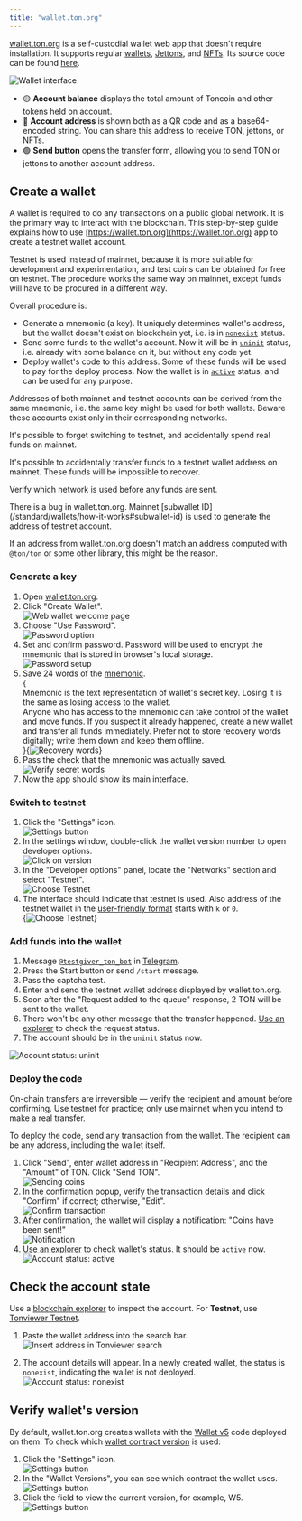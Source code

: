 ```yaml
---
title: "wallet.ton.org"
---
```



[wallet.ton.org](https://wallet.ton.org) is a self-custodial wallet web app that doesn't require installation. It supports regular [wallets](/standard/wallets/how-it-works), [Jettons](/standard/tokens/jettons/overview), and [NFTs](/standard/tokens/nft/overview). Its source code can be found [here](https://github.com/ton-blockchain/ton-wallet).

<Image
  src="/resources/images/wallets/wallet-ton-org/ui_light.png"
  darkSrc="/resources/images/wallets/wallet-ton-org/ui_dark.png"
  alt="Wallet interface"
/>

- 🟡 **Account balance** displays the total amount of Toncoin and other tokens held on account.
- 🔴 **Account address** is shown both as a QR code and as a base64-encoded string. You can share this address to receive TON, jettons, or NFTs.
- 🟢 **Send button** opens the transfer form, allowing you to send TON or jettons to another account address.

## Create a wallet

A wallet is required to do any transactions on a public global network. It is the primary way to interact with the blockchain. This step-by-step guide explains how to use [https://wallet.ton.org](https://wallet.ton.org) app to create a testnet wallet account.

Testnet is used instead of mainnet, because it is more suitable for development and experimentation, and test coins can be obtained for free on testnet. The procedure works the same way on mainnet, except funds will have to be procured in a different way.

Overall procedure is:

- Generate a mnemonic (a key). It uniquely determines wallet's address, but the wallet doesn't exist on blockchain yet, i.e. is in [`nonexist`](http://localhost:3000/foundations/status#status-variety) status.
- Send some funds to the wallet's account. Now it will be in [`uninit`](http://localhost:3000/foundations/status#status-variety) status, i.e. already with some balance on it, but without any code yet.
- Deploy wallet's code to this address. Some of these funds will be used to pay for the deploy process. Now the wallet is in [`active`](http://localhost:3000/foundations/status#status-variety) status, and can be used for any purpose.

<Aside
  type="caution"
  title="Funds at risk"
>
  Addresses of both mainnet and testnet accounts can be derived from the same mnemonic, i.e. the same key might be used for both wallets. Beware these accounts exist only in their corresponding networks.

  It's possible to forget switching to testnet, and accidentally spend real funds on mainnet.

  It's possible to accidentally transfer funds to a testnet wallet address on mainnet. These funds will be impossible to recover.

  Verify which network is used before any funds are sent.
</Aside>

<Aside
  type="caution"
  title="Bug!"
>
  There is a bug in wallet.ton.org. Mainnet [subwallet ID](/standard/wallets/how-it-works#subwallet-id) is used to generate the address of testnet account.

  If an address from wallet.ton.org doesn't match an address computed with `@ton/ton` or some other library, this might be the reason.
</Aside>

### Generate a key

1. Open [wallet.ton.org](https://wallet.ton.org/).
1. Click "Create Wallet".<br /><Image src="/resources/images/wallets/wallet-ton-org/welcome_page_light.png" darkSrc="/resources/images/wallets/wallet-ton-org/welcome_page_dark.png" alt="Web wallet welcome page" />
1. Choose "Use Password".<br /><Image src="/resources/images/wallets/wallet-ton-org/password_light.png" darkSrc="/resources/images/wallets/wallet-ton-org/password_dark.png" alt="Password option" />
1. Set and confirm password. Password will be used to encrypt the mnemonic that is stored in browser's local storage.<br /><Image src="/resources/images/wallets/wallet-ton-org/creating_password_light.png" darkSrc="/resources/images/wallets/wallet-ton-org/creating_password_dark.png" alt="Password setup" />
1. Save 24 words of the [mnemonic](/standard/wallets/mnemonics).<br />{<Aside type="danger" title="Funds at risk">
     Mnemonic is the text representation of wallet's secret key. Losing it is the same as losing access to the wallet.<br/>
     Anyone who has access to the mnemonic can take control of the wallet and move funds. If you suspect it already happened, create a new wallet and transfer all funds immediately. Prefer not to store recovery words digitally; write them down and keep them offline.
     </Aside>}{<Image
     src="/resources/images/wallets/wallet-ton-org/secret_words_light.png"
     darkSrc="/resources/images/wallets/wallet-ton-org/secret_words_dark.png"
     alt="Recovery words"
     />}
1. Pass the check that the mnemonic was actually saved.<br /><Image src="/resources/images/wallets/wallet-ton-org/verify_light.png" darkSrc="/resources/images/wallets/wallet-ton-org/verify_dark.png" alt="Verify secret words" />
1. Now the app should show its main interface.

### Switch to testnet

1. Click the "Settings" icon.<br /><Image src="/resources/images/wallets/wallet-ton-org/settings_light.png" darkSrc="/resources/images/wallets/wallet-ton-org/settings_dark.png" alt="Settings button" />
1. In the settings window, double-click the wallet version number to open developer options.<br /><Image src="/resources/images/wallets/wallet-ton-org/version_light.png" darkSrc="/resources/images/wallets/wallet-ton-org/version_dark.png" alt="Click on version" />
1. In the "Developer options" panel, locate the "Networks" section and select "Testnet".<br /><Image src="/resources/images/wallets/wallet-ton-org/testnet_light.png" darkSrc="/resources/images/wallets/wallet-ton-org/testnet_dark.png" alt="Choose Testnet" />
1. The interface should indicate that testnet is used. Also address of the testnet wallet in the [user-friendly format](/foundations/addresses/formats#user-friendly-format) starts with `k` or `0`.<br />{<Image
     src="/resources/images/wallets/wallet-ton-org/testnet_version_light.png"
     darkSrc="/resources/images/wallets/wallet-ton-org/testnet_version_dark.png"
     alt="Choose Testnet"
     />}

### Add funds into the wallet

1. Message [`@testgiver_ton_bot`](https://t.me/testgiver_ton_bot) in [Telegram](https://telegram.org/).
1. Press the Start button or send `/start` message.
1. Pass the captcha test.
1. Enter and send the testnet wallet address displayed by wallet.ton.org.
1. Soon after the "Request added to the queue" response, 2 TON will be sent to the wallet.
1. There won't be any other message that the transfer happened. [Use an explorer](#check-the-account-state) to check the request status.
1. The account should be in the `uninit` status now.

<Image
  src="/resources/images/wallets/wallet-ton-org/address_uninit_light.png"
  darkSrc="/resources/images/wallets/wallet-ton-org/address_uninit_dark.png"
  alt="Account status: uninit"
/>

### Deploy the code

<Aside
  type="caution"
  title="Funds at risk"
>
  On-chain transfers are irreversible — verify the recipient and amount before confirming. Use testnet for practice; only use mainnet when you intend to make a real transfer.
</Aside>

To deploy the code, send any transaction from the wallet. The recipient can be any address, including the wallet itself.

1. Click "Send", enter wallet address in "Recipient Address", and the "Amount" of TON. Click "Send TON".<br /><Image src="/resources/images/wallets/wallet-ton-org/send_coins_light.png" darkSrc="/resources/images/wallets/wallet-ton-org/send_coins_dark.png" alt="Sending coins" />
1. In the confirmation popup, verify the transaction details and click "Confirm" if correct; otherwise, "Edit".<br /><Image src="/resources/images/wallets/wallet-ton-org/confirm_light.png" darkSrc="/resources/images/wallets/wallet-ton-org/confirm_dark.png" alt="Confirm transaction" />
1. After confirmation, the wallet will display a notification: "Coins have been sent!"<br /><Image src="/resources/images/wallets/wallet-ton-org/notification_light.png" darkSrc="/resources/images/wallets/wallet-ton-org/notification_dark.png" alt="Notification" />
1. [Use an explorer](#check-the-account-state) to check wallet's status. It should be `active` now.<br /><Image src="/resources/images/wallets/wallet-ton-org/active_light.png" darkSrc="/resources/images/wallets/wallet-ton-org/active_dark.png" alt="Account status: active" />

## Check the account state

Use a [blockchain explorer](/ecosystem/explorers/overview) to inspect the account. For **Testnet**, use [Tonviewer Testnet](https://testnet.tonviewer.com/).

1. Paste the wallet address into the search bar.<br /><Image src="/resources/images/wallets/wallet-ton-org/tonviewer_light.png" darkSrc="/resources/images/wallets/wallet-ton-org/tonviewer_dark.png" alt="Insert address in Tonviewer search" />

1. The account details will appear. In a newly created wallet, the status is `nonexist`, indicating the wallet is not deployed.<br /><Image src="/resources/images/wallets/wallet-ton-org/address_nonexist_light.png" darkSrc="/resources/images/wallets/wallet-ton-org/address_nonexist_dark.png" alt="Account status: nonexist" />

## Verify wallet's version

By default, wallet.ton.org creates wallets with the [Wallet v5](/standard/wallets/v5) code deployed on them. To check which [wallet contract version](/standard/wallets/comparison) is used:

1. Click the "Settings" icon.<br /><Image src="/resources/images/wallets/wallet-ton-org/settings_light.png" darkSrc="/resources/images/wallets/wallet-ton-org/settings_dark.png" alt="Settings button" />
1. In the "Wallet Versions", you can see which contract the wallet uses.<br /><Image src="/resources/images/wallets/wallet-ton-org/wallet_version_light.png" darkSrc="/resources/images/wallets/wallet-ton-org/wallet_version_dark.png" alt="Settings button" />
1. Click the field to view the current version, for example, W5.<br /><Image src="/resources/images/wallets/wallet-ton-org/contract_type_light.png" darkSrc="/resources/images/wallets/wallet-ton-org/contract_type_dark.png" alt="Settings button" />
